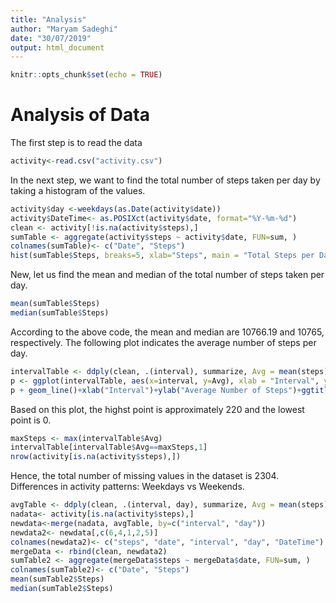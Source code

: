 ---
title: "Analysis"
author: "Maryam Sadeghi"
date: "30/07/2019"
output: html_document
---

```{r setup, include=FALSE}
knitr::opts_chunk$set(echo = TRUE)
```

# Analysis of Data
The first step is to read the data 

```{r}
activity<-read.csv("activity.csv")
```
In the next step, we want to find the total number of steps taken per day by taking a histogram of the values.
```{r}
activity$day <-weekdays(as.Date(activity$date))
activity$DateTime<- as.POSIXct(activity$date, format="%Y-%m-%d")
clean <- activity[!is.na(activity$steps),]
sumTable <- aggregate(activity$steps ~ activity$date, FUN=sum, )
colnames(sumTable)<- c("Date", "Steps")
hist(sumTable$Steps, breaks=5, xlab="Steps", main = "Total Steps per Day")
```
New, let us find the mean and median of the total number of steps taken per day.
```{r}
mean(sumTable$Steps)
median(sumTable$Steps)
```
According to the above code, the mean and median are 10766.19 and 10765, respectively. The following plot indicates the average number of steps per day.
```{r}
intervalTable <- ddply(clean, .(interval), summarize, Avg = mean(steps))
p <- ggplot(intervalTable, aes(x=interval, y=Avg), xlab = "Interval", ylab="Average Number of Steps")
p + geom_line()+xlab("Interval")+ylab("Average Number of Steps")+ggtitle("Average Number of Steps per Interval")
```
Based on this plot, the highst point is approximately 220 and the lowest point is 0.
```{r}
maxSteps <- max(intervalTable$Avg)
intervalTable[intervalTable$Avg==maxSteps,1]
nrow(activity[is.na(activity$steps),])
```
Hence, the total number of missing values in the dataset is 2304.
Differences in activity patterns: Weekdays vs Weekends.
```{r}
avgTable <- ddply(clean, .(interval, day), summarize, Avg = mean(steps))
nadata<- activity[is.na(activity$steps),]
newdata<-merge(nadata, avgTable, by=c("interval", "day"))
newdata2<- newdata[,c(6,4,1,2,5)]
colnames(newdata2)<- c("steps", "date", "interval", "day", "DateTime")
mergeData <- rbind(clean, newdata2)
sumTable2 <- aggregate(mergeData$steps ~ mergeData$date, FUN=sum, )
colnames(sumTable2)<- c("Date", "Steps")
mean(sumTable2$Steps)
median(sumTable2$Steps)
```



